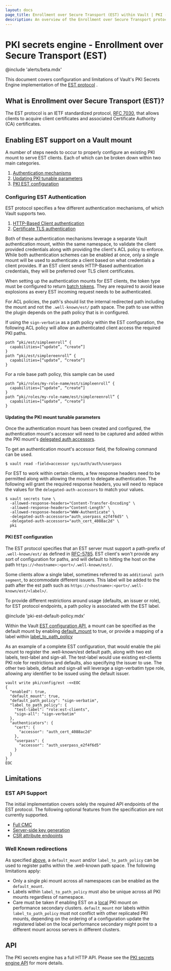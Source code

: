 ```yaml
---
layout: docs
page_title: Enrollment over Secure Transport (EST) within Vault | PKI - Secrets Engines
description: An overview of the Enrollment over Secure Transport protocol implementation within Vault.
---
```


# PKI secrets engine - Enrollment over Secure Transport (EST) <EnterpriseAlert inline="true" />

@include 'alerts/beta.mdx'

This document covers configuration and limitations of Vault's PKI Secrets Engine
implementation of the [EST protocol](https://datatracker.ietf.org/doc/html/rfc7030) <EnterpriseAlert inline="true" />.

## What is Enrollment over Secure Transport (EST)?

The EST protocol is an IETF standardized protocol, [RFC 7030](https://datatracker.ietf.org/doc/html/rfc7030),
that allows clients to acquire client certificates and associated
Certificate Authority (CA) certificates.

## Enabling EST support on a Vault mount

A number of steps needs to occur to properly configure an existing PKI mount
to serve EST clients. Each of which can be broken down within two main
categories.

 1. [Authentication mechanisms](#configuring-est-authentication)
 1. [Updating PKI tunable parameters](#updating-the-pki-mount-tunable-parameters)
 1. [PKI EST configuration](#pki-est-configuration)

### Configuring EST Authentication

EST protocol specifies a few different authentication mechanisms, of which
Vault supports two.

 1. [HTTP-Based Client authentication](/vault/docs/auth/userpass)
 1. [Certificate TLS authentication](/vault/docs/auth/cert)

Both of these authentication mechanisms leverage a separate Vault authentication
mount, within the same namespace, to validate the client provided credentials
along with providing the client's ACL policy to enforce. While both authentication
schemes can be enabled at once, only a single mount will be used to authenticate
a client based on what credentials a client provides. If an EST client sends
HTTP-Based authentication credentials, they will be preferred over TLS client
certificates.

When setting up the authentication mounts for EST clients, the token type must
be configured to return [batch tokens](/vault/docs/concepts/tokens#batch-tokens). They are required to avoid lease
explosions as every EST incoming request needs to be authenticated.

For ACL policies, the path's should list the internal redirected path including
the mount and not the `.well-known/est/` path space. The path to use within the
plugin depends on the path policy that is in configured.

If using the `sign-verbatim` as a path policy within the EST configuration, the following
ACL policy will allow an authenticated client access the required PKI paths.
```
path “pki/est/simpleenroll” {
  capabilities=[“update”, “create”]
}
path “pki/est/simplereenroll” {
  capabilities=[“update”, “create”]
}
```

For a role base path policy, this sample can be used
```
path “pki/roles/my-role-name/est/simpleenroll” {
  capabilities=[“update”, “create”]
}
path “pki/roles/my-role-name/est/simplereenroll” {
  capabilities=[“update”, “create”]
}
```

#### Updating the PKI mount tunable parameters

Once the authentication mount has been created and configured, the authentication mount's accessor
will need to be captured and added within the PKI mount's [delegated auth accessors](/vault/api-docs/system/mounts#delegated_auth_accessors).

To get an authentication mount's accessor field, the following command can be used.

```shell-session
$ vault read -field=accessor sys/auth/auth/userpass
```

For EST to work within certain clients, a few response headers need to be permitted along with allowing
the mount to delegate authentication. The following will grant the required
response headers, you will need to replace the values for the `delegated-auth-accessors`
to match your values.

```shell-session
$ vault secrets tune \
  -allowed-response-headers="Content-Transfer-Encoding" \
  -allowed-response-headers="Content-Length" \
  -allowed-response-headers="WWW-Authenticate" \
  -delegated-auth-accessors="auth_userpass_e2f4f6d5" \
  -delegated-auth-accessors="auth_cert_4088ac2d" \
  pki
```

#### PKI EST configuration

The EST protocol specifies that an EST server must support a path-prefix of
`.well-known/est/` as defined in [RFC-5785](https://datatracker.ietf.org/doc/html/rfc5785).
EST client's won't provide any sort of configuration
for paths, and will default to hitting the host on the path
`https://<hostname>:<port>/.well-known/est/`.

Some clients allow a single label, sometimes referred to as `additional path segment`,
to accommodate different issuers. This label will be added to the path after
the est path such as `https://<hostname>:<port>/.well-known/est/<label>/`.

To provide different restrictions around usage (defaults, an issuer or role),
for EST protocol endpoints, a path policy is associated with the EST
label.

@include 'pki-est-default-policy.mdx'

Within the Vault [EST configuration API](/vault/api-docs/secret/pki#set-est-configuration), a
mount can be specified as the default mount by enabling [default_mount](/vault/api-docs/secret/pki#default_mount)
to true, or provide a mapping of a label within [label_to_path_policy](http://localhost:3000/vault/api-docs/secret/pki#label_to_path_policy)

As an example of a complete EST configuration, that would enable the pki mount
to register the .well-known/est default path, along with two est labels, test-label and sign-all.
The test-label would use existing est-clients PKI role for restrictions and defaults,
also specifying the issuer to use. The other two labels, default and sign-all will
leverage a sign-verbatim type role, allowing any identifier to be issued using the default
issuer.

```shell-session
vault write pki/config/est -<<EOC
{
  "enabled": true,
  "default_mount": true,
  "default_path_policy": "sign-verbatim",
  "label_to_path_policy": {
    "test-label": "role:est-clients",
    "sign-all": "sign-verbatim"
  },
  "authenticators": {
    "cert": {
      "accessor": "auth_cert_4088ac2d"
    },
    "userpass": {
      "accessor": "auth_userpass_e2f4f6d5"
    }
  }
}
EOC
```

## Limitations

### EST API Support

The initial implementation covers solely the required API endpoints of the EST protocol.
The following optional features from the specification are not currently supported.

 - [Full CMC](https://datatracker.ietf.org/doc/html/rfc7030#section-4.3)
 - [Server-side key generation](https://datatracker.ietf.org/doc/html/rfc7030#section-4.4)
 - [CSR attribute endpoints](https://datatracker.ietf.org/doc/html/rfc7030#section-4.5)

### Well Known redirections

As specified [above](#well-known-urls), a `default_mount` and/or `label_to_path_policy` can be used to register
paths within the .well-known path space. The following limitations apply:

 - Only a single pki mount across all namespaces can be enabled as the `default_mount`.
 - Labels within `label_to_path_policy` must also be unique across all PKI mounts regardless of namespace.
 - Care must be taken if enabling EST on a [local](/vault/docs/commands/secrets/enable#local) PKI mount on
   performance secondary clusters. `default_mount` nor labels within `label_to_path_policy` must not conflict
   with other replicated PKI mounts, depending on the ordering of a configuration update the registered label
   on the local performance secondary might point to a different mount across servers in different clusters.

## API

The PKI secrets engine has a full HTTP API. Please see the
[PKI secrets engine API](/vault/api-docs/secret/pki) for more details.
